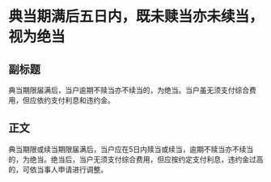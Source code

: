 # 典当期满后五日内，既未赎当亦未续当，视为绝当
## 副标题
典当期限届满后，当户逾期不赎当亦不续当的，为绝当。当户虽无须支付综合费用，但应依约支付利息和违约金。
## 正文
典当期限或续当期限届满后，当户应在5日内赎当或续当，逾期不赎当亦不续当的，为绝当。绝当后，当户无须支付综合费用，但应按约定支付利息，违约金过高的，可依当事人申请进行调整。